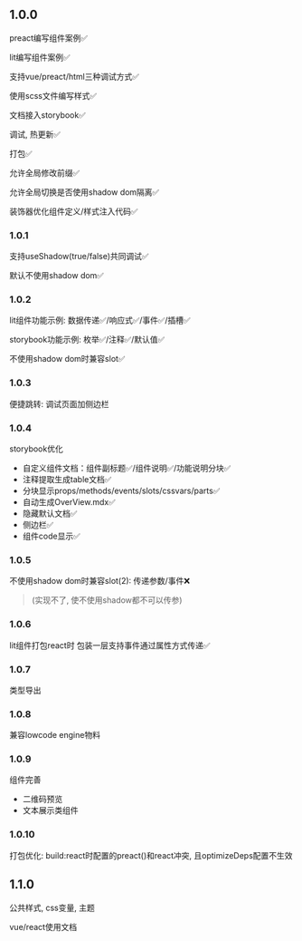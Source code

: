 ## 1.0.0

preact编写组件案例✅

lit编写组件案例✅

支持vue/preact/html三种调试方式✅

使用scss文件编写样式✅

文档接入storybook✅

调试, 热更新✅

打包✅

允许全局修改前缀✅

允许全局切换是否使用shadow dom隔离✅

装饰器优化组件定义/样式注入代码✅

### 1.0.1

支持useShadow(true/false)共同调试✅

默认不使用shadow dom✅

### 1.0.2

lit组件功能示例: 数据传递✅/响应式✅/事件✅/插槽✅

storybook功能示例: 枚举✅/注释✅/默认值✅

不使用shadow dom时兼容slot✅

### 1.0.3

便捷跳转: 调试页面加侧边栏

### 1.0.4

storybook优化
- 自定义组件文档：组件副标题✅/组件说明✅/功能说明分块✅
- 注释提取生成table文档✅
- 分块显示props/methods/events/slots/cssvars/parts✅
- 自动生成OverView.mdx✅
- 隐藏默认文档✅
- 侧边栏✅
- 组件code显示✅

### 1.0.5

不使用shadow dom时兼容slot(2): 传递参数/事件❌
> (实现不了, 使不使用shadow都不可以传参)

### 1.0.6

lit组件打包react时 包装一层支持事件通过属性方式传递✅

### 1.0.7

类型导出

### 1.0.8

兼容lowcode engine物料

### 1.0.9

组件完善

- 二维码预览
- 文本展示类组件

### 1.0.10

打包优化: build:react时配置的preact()和react冲突, 且optimizeDeps配置不生效

## 1.1.0

公共样式, css变量, 主题

vue/react使用文档

